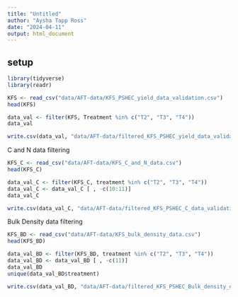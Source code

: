 ```yaml
---
title: "Untitled"
author: "Aysha Tapp Ross"
date: "2024-04-11"
output: html_document
---
```


## setup

```r

library(tidyverse)
library(readr)

```

```r
KFS <- read_csv("data/AFT-data/KFS_PSHEC_yield_data_validation.csv")
head(KFS)
```

```r
data_val <- filter(KFS, Treatment %in% c("T2", "T3", "T4"))
data_val

```

```r
write.csv(data_val, "data/AFT-data/filtered_KFS_PSHEC_yield_data_validation.csv")
```

C and N data filtering 

```r
KFS_C <- read_csv("data/AFT-data/KFS_C_and_N_data.csv")
head(KFS_C)
```


```r
data_val_C <- filter(KFS_C, treatment %in% c("T2", "T3", "T4"))
data_val_C <- data_val_C [ , -c(10:11)]
data_val_C

```


```r
write.csv(data_val_C, "data/AFT-data/filtered_KFS_PSHEC_C_data_validation.csv")
```

Bulk Density data filtering 


```r
KFS_BD <- read_csv("data/AFT-data/KFS_bulk_density_data.csv")
head(KFS_BD)
```



```r
data_val_BD <- filter(KFS_BD, treatment %in% c("T2", "T3", "T4"))
data_val_BD <- data_val_BD [ , -c(11)]
data_val_BD
unique(data_val_BD$treatment)
```



```r
write.csv(data_val_BD, "data/AFT-data/filtered_KFS_PSHEC_Bulk_density_data_validation.csv")
```
